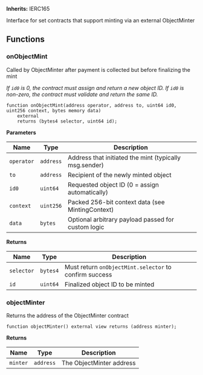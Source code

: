 **Inherits:**
IERC165

Interface for set contracts that support minting via an external ObjectMinter


## Functions
### onObjectMint

Called by ObjectMinter after payment is collected but before finalizing the mint

*If `id0` is 0, the contract must assign and return a new object ID.
If `id0` is non-zero, the contract must validate and return the same ID.*


```solidity
function onObjectMint(address operator, address to, uint64 id0, uint256 context, bytes memory data)
    external
    returns (bytes4 selector, uint64 id);
```
**Parameters**

|Name|Type|Description|
|----|----|-----------|
|`operator`|`address`|Address that initiated the mint (typically msg.sender)|
|`to`|`address`|Recipient of the newly minted object|
|`id0`|`uint64`|Requested object ID (0 = assign automatically)|
|`context`|`uint256`|Packed 256-bit context data (see MintingContext)|
|`data`|`bytes`|Optional arbitrary payload passed for custom logic|

**Returns**

|Name|Type|Description|
|----|----|-----------|
|`selector`|`bytes4`|Must return `onObjectMint.selector` to confirm success|
|`id`|`uint64`|Finalized object ID to be minted|


### objectMinter

Returns the address of the ObjectMinter contract


```solidity
function objectMinter() external view returns (address minter);
```
**Returns**

|Name|Type|Description|
|----|----|-----------|
|`minter`|`address`|The ObjectMinter address|


